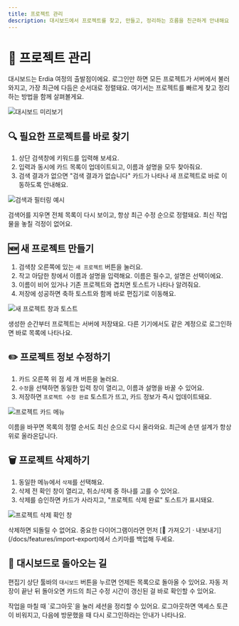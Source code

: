 ```yaml
---
title: 프로젝트 관리
description: 대시보드에서 프로젝트를 찾고, 만들고, 정리하는 흐름을 친근하게 안내해요
---
```



# 📁 프로젝트 관리

대시보드는 Erdia 여정의 출발점이에요. 로그인만 하면 모든 프로젝트가 서버에서 불러와지고, 가장 최근에 다듬은 순서대로 정렬돼요. 여기서는 프로젝트를 빠르게 찾고 정리하는 방법을 함께 살펴볼게요.

![대시보드 미리보기](/images/example.png)

## 🔍 필요한 프로젝트를 바로 찾기

1. 상단 검색창에 키워드를 입력해 보세요.
2. 입력과 동시에 카드 목록이 업데이트되고, 이름과 설명을 모두 찾아줘요.
3. 검색 결과가 없으면 "검색 결과가 없습니다" 카드가 나타나 새 프로젝트로 바로 이동하도록 안내해요.

![검색과 필터링 예시](/images/example.png)

<Callout type="info">
검색어를 지우면 전체 목록이 다시 보이고, 항상 최근 수정 순으로 정렬돼요. 최신 작업물을 놓칠 걱정이 없어요.
</Callout>

## 🆕 새 프로젝트 만들기

1. 검색창 오른쪽에 있는 `새 프로젝트` 버튼을 눌러요.
2. 작고 아담한 창에서 이름과 설명을 입력해요. 이름은 필수고, 설명은 선택이에요.
3. 이름이 비어 있거나 기존 프로젝트와 겹치면 토스트가 나타나 알려줘요.
4. 저장에 성공하면 축하 토스트와 함께 바로 편집기로 이동해요.

![새 프로젝트 창과 토스트](/images/example.png)

<Callout type="success">
생성한 순간부터 프로젝트는 서버에 저장돼요. 다른 기기에서도 같은 계정으로 로그인하면 바로 목록에 나타나요.
</Callout>

## ✏️ 프로젝트 정보 수정하기

1. 카드 오른쪽 위 점 세 개 버튼을 눌러요.
2. `수정`을 선택하면 동일한 입력 창이 열리고, 이름과 설명을 바꿀 수 있어요.
3. 저장하면 `프로젝트 수정 완료` 토스트가 뜨고, 카드 정보가 즉시 업데이트돼요.

![프로젝트 카드 메뉴](/images/example.png)

<Callout type="info">
이름을 바꾸면 목록의 정렬 순서도 최신 순으로 다시 올라와요. 최근에 손댄 설계가 항상 위로 올라온답니다.
</Callout>

## 🗑️ 프로젝트 삭제하기

1. 동일한 메뉴에서 `삭제`를 선택해요.
2. 삭제 전 확인 창이 열리고, 취소/삭제 중 하나를 고를 수 있어요.
3. 삭제를 승인하면 카드가 사라지고, "프로젝트 삭제 완료" 토스트가 표시돼요.

![프로젝트 삭제 확인 창](/images/example.png)

<Callout type="warning">
삭제하면 되돌릴 수 없어요. 중요한 다이어그램이라면 먼저 [🔄 가져오기 · 내보내기](/docs/features/import-export)에서 스키마를 백업해 두세요.
</Callout>

## 🔄 대시보드로 돌아오는 길

편집기 상단 툴바의 `대시보드` 버튼을 누르면 언제든 목록으로 돌아올 수 있어요. 자동 저장이 끝난 뒤 돌아오면 카드의 최근 수정 시간이 갱신된 걸 바로 확인할 수 있어요.

<Callout type="success">
작업을 마칠 때 `로그아웃`을 눌러 세션을 정리할 수 있어요. 로그아웃하면 액세스 토큰이 비워지고, 다음에 방문했을 때 다시 로그인하라는 안내가 나타나요.
</Callout>
